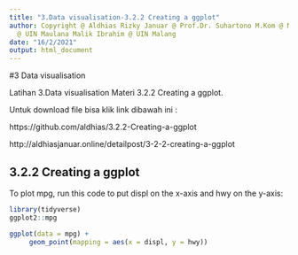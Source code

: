 ---
title: "3.Data visualisation-3.2.2 Creating a ggplot"
author: Copyright @ Aldhias Rizky Januar @ Prof.Dr. Suhartono M.Kom @ Magister Informatika
  @ UIN Maulana Malik Ibrahim @ UIN Malang
date: "16/2/2021"
output: html_document
---


#3 Data visualisation

Latihan 3.Data visualisation
Materi 3.2.2 Creating a ggplot.

Untuk download file bisa klik link dibawah ini :

https://github.com/aldhias/3.2.2-Creating-a-ggplot

http://aldhiasjanuar.online/detailpost/3-2-2-creating-a-ggplot




## 3.2.2 Creating a ggplot

To plot mpg, run this code to put displ on the x-axis and hwy on the y-axis:

```{r}


library(tidyverse)
ggplot2::mpg

ggplot(data = mpg) + 
     geom_point(mapping = aes(x = displ, y = hwy))

```